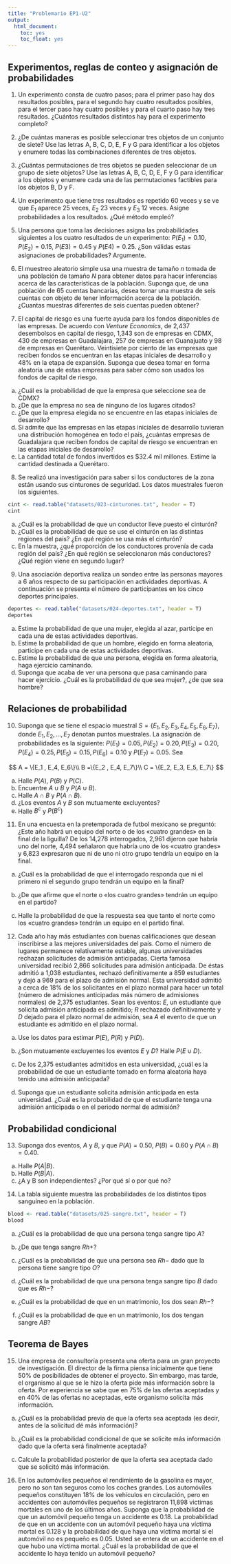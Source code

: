 ```yaml
---
title: "Problemario EP1-U2"
output:
  html_document:
    toc: yes
    toc_float: yes
---
```


## Experimentos, reglas de conteo y asignación de probabilidades

1. Un experimento consta de cuatro pasos; para el primer paso hay dos resultados posibles, para el segundo hay cuatro resultados posibles, para el tercer paso hay cuatro posibles y para el cuarto paso hay tres resultados. ¿Cuántos resultados distintos hay para el experimento completo?

2. ¿De cuántas maneras es posible seleccionar tres objetos de un conjunto de siete? Use las letras A, B, C, D, E, F y G para identificar a los objetos y enumere todas las combinaciones diferentes de tres objetos.

3. ¿Cuántas permutaciones de tres objetos se pueden seleccionar de un grupo de siete objetos? Use las letras A, B, C, D, E, F y G para identificar a los objetos y enumere cada una de las permutaciones factibles para los objetos B, D y F.

4. Un experimento que tiene tres resultados es repetido 60 veces y se ve que $E_1$  aparece 25 veces, $E_2$ 23 veces y $E_3$ 12 veces. Asigne probabilidades a los resultados. ¿Qué método empleó?

5. Una persona que toma las decisiones asigna las probabilidades siguientes a los cuatro resultados
de un experimento: $P(E_1)= 0.10$, $P(E_2)= 0.15$, $P(E3) = 0.45$ y $P(E4)= 0.25$. ¿Son válidas estas asignaciones de probabilidades? Argumente.

6. El muestreo aleatorio simple usa una muestra de tamaño $n$ tomada de una población de tamaño $N$ para obtener datos para hacer inferencias acerca de las características de la población. Suponga que, de una población de 65 cuentas bancarias, desea tomar una muestra de seis cuentas con objeto de tener información acerca de la población. ¿Cuantas muestras diferentes de seis cuentas pueden obtener?

7. El capital de riesgo es una fuerte ayuda para los fondos disponibles de las empresas. De acuerdo con _Venture Economics_, de 2,437 desembolsos en capital de riesgo, 1,343 son de empresas en CDMX, 430 de empresas en Guadalajara, 257 de empresas en Guanajuato y 98 de empresas en Querétaro. Veintisiete por ciento de las empresas que reciben fondos se encuentran en las etapas iniciales de desarrollo y 48% en la etapa de expansión. Suponga que desea tomar en forma aleatoria una de estas empresas para saber cómo son usados los fondos de capital de riesgo.

a. ¿Cuál es la probabilidad de que la empresa que seleccione sea de CDMX?
b. ¿De que la empresa no sea de ninguno de los lugares citados?
c. ¿De que la empresa elegida no se encuentre en las etapas iniciales de desarrollo?
d. Si admite que las empresas en las etapas iniciales de desarrollo tuvieran una distribución homogénea en todo el país, ¿cuántas empresas de Guadalajara que reciben fondos de capital de riesgo se encuentran en las etapas iniciales de desarrollo?
e. La cantidad total de fondos invertidos es $32.4 mil millones. Estime la cantidad destinada a Querétaro.

8. Se realizó una investigación para saber si los conductores de la zona están usando sus cinturones de seguridad. Los datos muestrales fueron los siguientes.

```r
cint <- read.table("datasets/023-cinturones.txt", header = T)
cint
```

a. ¿Cuál es la probabilidad de que un conductor lleve puesto el cinturón?
b. ¿Cuál es la probabilidad de que se use el cinturón en las distintas regiones del país? ¿En qué región se usa más el cinturón?
d. En la muestra, ¿qué proporción de los conductores provenía de cada región del país? ¿En qué región se seleccionaron más conductores? ¿Qué región viene en segundo lugar?

9. Una asociación deportiva realiza un sondeo entre las personas mayores a 6 años respecto de su participación en actividades deportivas. A continuación se presenta el número de participantes en los cinco deportes principales.

```r
deportes <- read.table("datasets/024-deportes.txt", header = T)
deportes
```

a. Estime la probabilidad de que una mujer, elegida al azar, participe en cada una de estas actividades deportivas.
b. Estime la probabilidad de que un hombre, elegido en forma aleatoria, participe en cada una de estas actividades deportivas.
c. Estime la probabilidad de que una persona, elegida en forma aleatoria, haga ejercicio caminando.
d. Suponga que acaba de ver una persona que pasa caminando para hacer ejercicio. ¿Cuál es la probabilidad de que sea mujer?, ¿de que sea hombre?

## Relaciones de probabilidad

10. Suponga que se tiene el espacio muestral $S= \{E_1, E_2, E_3, E_4, E_5, E_6, E_7\}$, donde $E_1, E_2, ..., E_7$ denotan puntos muestrales. La asignación de probabilidades es la siguiente: $P(E_1) =0.05, P(E_2)=0.20, P(E_3) = 0.20, P(E_4) = 0.25, P(E_5)= 0.15, P(E_6) = 0.10$ y $P(E_7) = 0.05$. Sea

$$
A = \{E_1 , E_4, E_6\}\\
B =\{E_2 , E_4, E_7\}\\
C = \{E_2, E_3, E_5, E_7\}
$$

a. Halle $P(A)$, $P(B)$ y $P(C)$.
b. Encuentre $A \cup B$ y $P(A \cup B)$.
c. Halle $A \cap B$ y $P(A \cap B)$.
d. ¿Los eventos $A$ y $B$ son mutuamente excluyentes?
e. Halle $B^c$ y $P(B^c)$

11. En una encuesta en la pretemporada de futbol mexicano se preguntó: ¿Este año habrá un equipo del norte o de los «cuatro grandes» en la final de la liguilla? De los 14,278 interrogados, 2,961 dijeron que habría uno del norte, 4,494 señalaron que habría uno de los «cuatro grandes» y 6,823 expresaron que ni de uno ni otro grupo tendría un equipo en la final.

a. ¿Cuál es la probabilidad de que el interrogado responda que ni el primero ni el segundo grupo tendrán un equipo en la final?

b. ¿De que afirme que el norte o «los cuatro grandes» tendrán un equipo en el partido?
c. Halle la probabilidad de que la respuesta sea que tanto el norte como los «cuatro grandes» tendrán un equipo en el partido final.

12. Cada año hay más estudiantes con buenas calificaciones que desean inscribirse a las mejores universidades del país. Como el número de lugares permanece relativamente estable, algunas universidades rechazan solicitudes de admisión anticipadas. Cierta famosa universidad recibió 2,866 solicitudes para admisión anticipada. De éstas admitió a 1,038 estudiantes, rechazó definitivamente a 859 estudiantes y dejó a 969 para el plazo de admisión normal. Esta universidad admitió a cerca de 18% de los solicitantes en el plazo normal para hacer un total (número de admisiones anticipadas más número de admisiones normales) de 2,375 estudiantes. Sean los eventos: $E$, un estudiante que solicita admisión anticipada es admitido; $R$ rechazado definitivamente y $D$ dejado para el plazo normal de admisión, sea $A$ el evento de que un estudiante es admitido en el plazo normal.

a. Use los datos para estimar $P(E)$, $P(R)$ y $P(D)$.

b. ¿Son mutuamente excluyentes los eventos $E$ y $D$? Halle $P(E \cup D)$.

c. De los 2,375 estudiantes admitidos en esta universidad, ¿cuál es la probabilidad de que un estudiante tomado en forma aleatoria haya tenido una admisión anticipada?

d. Suponga que un estudiante solicita admisión anticipada en esta universidad. ¿Cuál es la probabilidad de que el estudiante tenga una admisión anticipada o en el periodo normal de admisión?

## Probabilidad condicional

13. Suponga dos eventos, $A$ y $B$, y que $P(A)= 0.50$, $P(B) = 0.60$ y $P(A \cap B) = 0.40$.
a. Halle $P(A | B)$.
b. Halle $P(B | A)$.
c. ¿A y B son independientes? ¿Por qué sí o por qué no?

14. La tabla siguiente muestra las probabilidades de los distintos tipos sanguíneo en la población.

```r
blood <- read.table("datasets/025-sangre.txt", header = T)
blood
```

a. ¿Cuál es la probabilidad de que una persona tenga sangre tipo $A$?

b. ¿De que tenga sangre $Rh+$?

c. ¿Cuál es la probabilidad de que una persona sea $Rh-$ dado que la persona tiene sangre tipo $O$?

d. ¿Cuál es la probabilidad de que una persona tenga sangre tipo $B$ dado que es $Rh-$?

e. ¿Cuál es la probabilidad de que en un matrimonio, los dos sean $Rh-$?

f. ¿Cuál es la probabilidad de que en un matrimonio, los dos tengan sangre $AB$?

## Teorema de Bayes

15. Una empresa de consultoría presenta una oferta para un gran proyecto de investigación. El director de la firma piensa inicialmente que tiene 50% de posibilidades de obtener el proyecto. Sin embargo, mas tarde, el organismo al que se le hizo la oferta pide más información sobre la oferta. Por experiencia se sabe que en 75% de las ofertas aceptadas y en 40% de las ofertas no aceptadas, este organismo solicita más información.

a. ¿Cuál es la probabilidad previa de que la oferta sea aceptada (es decir, antes de la solicitud dé más información)?

b. ¿Cuál es la probabilidad condicional de que se solicite más información dado que la oferta será finalmente aceptada?

c. Calcule la probabilidad posterior de que la oferta sea aceptada dado que se solicitó más información.

16. En los automóviles pequeños el rendimiento de la gasolina es mayor, pero no son tan seguros como los coches grandes. Los automóviles pequeños constituyen 18% de los vehículos en circulación, pero en accidentes con automóviles pequeños se registraron 11,898 victimas mortales en uno de los últimos años. Suponga que la probabilidad de que un automóvil pequeño tenga un accidente es 0.18. La probabilidad de que en un accidente con un automóvil pequeño haya una víctima mortal es 0.128 y la probabilidad de que haya una víctima mortal si el automóvil no es pequeño es 0.05. Usted se entera de un accidente en el que hubo una víctima mortal. ¿Cuál es la probabilidad de que el accidente lo haya tenido un automóvil pequeño?




